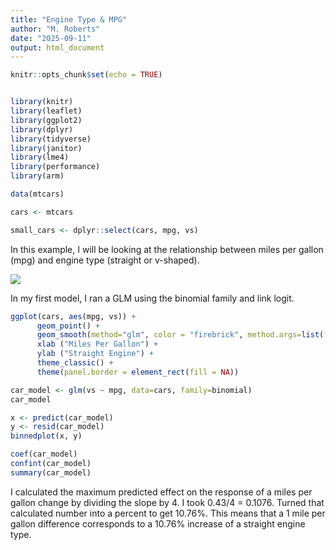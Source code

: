 ```yaml
---
title: "Engine Type & MPG"
author: "M. Roberts"
date: "2025-09-11"
output: html_document
---
```


```r
knitr::opts_chunk$set(echo = TRUE)


library(knitr)
library(leaflet)
library(ggplot2)
library(dplyr)
library(tidyverse)
library(janitor)
library(lme4)
library(performance)
library(arm)

data(mtcars)

cars <- mtcars

small_cars <- dplyr::select(cars, mpg, vs)

```


In this example, I will be looking at the relationship between miles per gallon (mpg) and engine type (straight or v-shaped).

![](engine_type.jpg)


In my first model, I ran a GLM using the binomial family and link logit. 
```r

ggplot(cars, aes(mpg, vs)) + 
      geom_point() +
      geom_smooth(method="glm", color = "firebrick", method.args=list(family="binomial"(link="logit"))) +
      xlab ("Miles Per Gallon") +
      ylab ("Straight Engine") +
      theme_classic() +
      theme(panel.border = element_rect(fill = NA))

car_model <- glm(vs ~ mpg, data=cars, family=binomial)
car_model
```


```r

x <- predict(car_model)
y <- resid(car_model)
binnedplot(x, y)

coef(car_model)
confint(car_model)
summary(car_model)

```

I calculated the maximum predicted effect on the response of a miles per gallon change by dividing the slope by 4. I took 0.43/4 = 0.1076. Turned that calculated number into a percent to get 10.76%. This means that a 1 mile per gallon difference corresponds to a 10.76% increase of a straight engine type.



